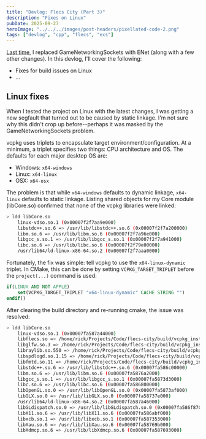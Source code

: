```yaml
---
title: "Devlog: Flecs City (Part 3)"
description: "Fixes on Linux"
pubDate: 2025-09-27
heroImage: "../../../images/post-headers/pixellated-code-2.png"
tags: ["devlog", "cpp", "flecs", "ecs"]
---
```


[Last time](/posts/2025/05/devlog-flecs-city/), I replaced GameNetworkingSockets with ENet (along with a few other changes). In this devlog, I'll cover the following:

* Fixes for build issues on Linux
* ...

## Linux fixes

When I tested the project on Linux with the latest changes, I was getting a new segfault that turned out to be caused by static linkage. I'm not sure why this didn't crop up before--perhaps it was masked by the GameNetworkingSockets problem.

vcpkg uses <ExternalLink url="https://learn.microsoft.com/en-us/vcpkg/concepts/triplets#remarks">triplets</ExternalLink> to encapsulate target environment/configuration. At a minimum, a triplet specifies two things: CPU architecture and OS. The defaults for each major desktop OS are:

* Windows: `x64-windows`
* Linux: `x64-linux`
* OSX: `x64-osx`

The problem is that while `x64-windows` defaults to dynamic linkage, `x64-linux` defaults to static linkage. Listing shared objects for my Core module (libCore.so) confirmed that none of the vcpkg libraries were linked:

```bash
> ldd libCore.so
	linux-vdso.so.1 (0x00007f2f7aa9e000)
	libstdc++.so.6 => /usr/lib/libstdc++.so.6 (0x00007f2f7a200000)
	libm.so.6 => /usr/lib/libm.so.6 (0x00007f2f7a96e000)
	libgcc_s.so.1 => /usr/lib/libgcc_s.so.1 (0x00007f2f7a941000)
	libc.so.6 => /usr/lib/libc.so.6 (0x00007f2f79e00000)
	/usr/lib64/ld-linux-x86-64.so.2 (0x00007f2f7aaa0000)
```

Fortunately, the fix was simple: tell vcpkg to use the `x64-linux-dynamic` triplet. In CMake, this can be done by setting `VCPKG_TARGET_TRIPLET` before the `project(...)` command is used:

```cmake
if(LINUX AND NOT APPLE)
    set(VCPKG_TARGET_TRIPLET "x64-linux-dynamic" CACHE STRING "")
endif()
```

After clearing the build directory and re-running cmake, the issue was resolved:

```bash {3-7}
> ldd libCore.so
	linux-vdso.so.1 (0x00007fa587a44000)
	libflecs.so => /home/rick/Projects/Code/flecs-city/build/vcpkg_installed/x64-linux-dynamic/debug/lib/libflecs.so (0x00007fa587888000)
	libglfw.so.3 => /home/rick/Projects/Code/flecs-city/build/vcpkg_installed/x64-linux-dynamic/debug/lib/libglfw.so.3 (0x00007fa58780c000)
	libraylib.so.550 => /home/rick/Projects/Code/flecs-city/build/vcpkg_installed/x64-linux-dynamic/debug/lib/libraylib.so.550 (0x00007fa587400000)
	libspdlogd.so.1.15 => /home/rick/Projects/Code/flecs-city/build/vcpkg_installed/x64-linux-dynamic/debug/lib/libspdlogd.so.1.15 (0x00007fa587000000)
	libfmtd.so.11 => /home/rick/Projects/Code/flecs-city/build/vcpkg_installed/x64-linux-dynamic/debug/lib/libfmtd.so.11 (0x00007fa5877cc000)
	libstdc++.so.6 => /usr/lib/libstdc++.so.6 (0x00007fa586c00000)
	libm.so.6 => /usr/lib/libm.so.6 (0x00007fa5876a2000)
	libgcc_s.so.1 => /usr/lib/libgcc_s.so.1 (0x00007fa5873d3000)
	libc.so.6 => /usr/lib/libc.so.6 (0x00007fa586800000)
	libOpenGL.so.0 => /usr/lib/libOpenGL.so.0 (0x00007fa5873af000)
	libGLX.so.0 => /usr/lib/libGLX.so.0 (0x00007fa58737e000)
	/usr/lib64/ld-linux-x86-64.so.2 (0x00007fa587a46000)
	libGLdispatch.so.0 => /usr/lib/libGLdispatch.so.0 (0x00007fa586f87000)
	libX11.so.6 => /usr/lib/libX11.so.6 (0x00007fa586abf000)
	libxcb.so.1 => /usr/lib/libxcb.so.1 (0x00007fa587353000)
	libXau.so.6 => /usr/lib/libXau.so.6 (0x00007fa58769b000)
	libXdmcp.so.6 => /usr/lib/libXdmcp.so.6 (0x00007fa587693000)
```